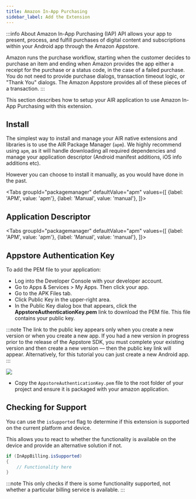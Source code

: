 ```yaml
---
title: Amazon In-App Purchasing
sidebar_label: Add the Extension
---
```


:::info About
Amazon In-App Purchasing (IAP) API allows your app to present, process, and fulfill purchases of digital content and subscriptions within your Android app through the Amazon Appstore. 

Amazon runs the purchase workflow, starting when the customer decides to purchase an item and ending when Amazon provides the app either a receipt for the purchase or a status code, in the case of a failed purchase. You do not need to provide purchase dialogs, transaction timeout logic, or "Thank You" dialogs. The Amazon Appstore provides all of these pieces of a transaction.
:::

This section describes how to setup your AIR application to use Amazon In-App Purchasing with this extension.






## Install

The simplest way to install and manage your AIR native extensions and libraries is to use the AIR Package Manager (`apm`). We highly recommend using `apm`, as it will handle downloading all required dependencies and manage your application descriptor (Android manifest additions, iOS info additions etc).

However you can choose to install it manually, as you would have done in the past. 

<Tabs
  groupId="packagemanager"
  defaultValue="apm"
  values={[
    {label: 'APM', value: 'apm'},
    {label: 'Manual', value: 'manual'},
  ]}>

  <TabItem value="apm" >
	<InstallAPM/>
  </TabItem>
  <TabItem value="manual" >
	<InstallManual/>
  </TabItem>
  
</Tabs>


## Application Descriptor

<Tabs
  groupId="packagemanager"
  defaultValue="apm"
  values={[
    {label: 'APM', value: 'apm'},
    {label: 'Manual', value: 'manual'},
  ]}>

  <TabItem value="apm" >
	<AppDescriptorAPM/>
  </TabItem>
  <TabItem value="manual" >
	<AppDescriptorManual/>
  </TabItem>
  
</Tabs>


## Appstore Authentication Key

To add the PEM file to your application:

- Log into the Developer Console with your developer account.
- Go to Apps & Services > My Apps. Then click your app.
- Go to the APK Files tab.
- Click Public Key in the upper-right area.
- In the Public Key dialog box that appears, click the **AppstoreAuthenticationKey.pem** link to download the PEM file. This file contains your public key.

:::note
The link to the public key appears only when you create a new version or when you create a new app. If you had a new version in progress prior to the release of the Appstore SDK, you must complete your existing version and then create a new version — then the public key link will appear. Alternatively, for this tutorial you can just create a new Android app.
:::

![](images/amazon-public-key.png)

- Copy the `AppstoreAuthenticationKey.pem` file to the root folder of your project and ensure it is packaged with your amazon application.




## Checking for Support

You can use the `isSupported` flag to determine if this extension is supported on the current platform and device.

This allows you to react to whether the functionality is available on the device and provide an alternative solution if not.


```actionscript
if (InAppBilling.isSupported)
{
	// Functionality here
}
```

:::note 
This only checks if there is some functionality supported, not whether a particular billing service is available.
:::

